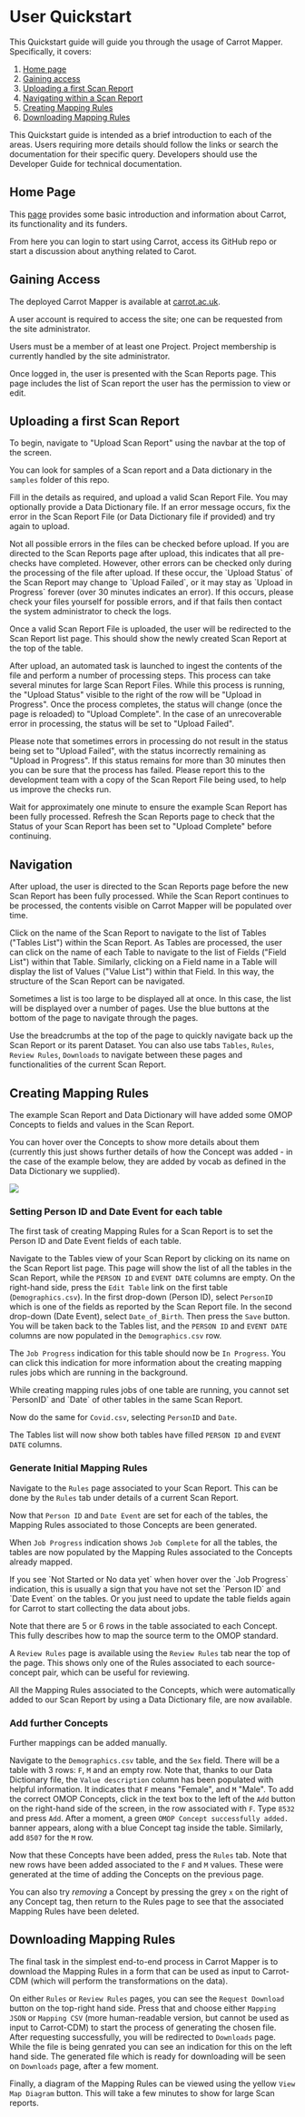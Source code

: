 
# User Quickstart

This Quickstart guide will guide you through the usage of Carrot Mapper. Specifically, it covers:

1. [Home page](#home-page)
2. [Gaining access](#gaining-access)
3. [Uploading a first Scan Report](#uploading-a-first-scan-report)
4. [Navigating within a Scan Report](#navigation)
5. [Creating Mapping Rules](#creating-mapping-rules)
6. [Downloading Mapping Rules](#downloading-mapping-rules)

This Quickstart guide is intended as a brief introduction to each of the areas.
Users requiring more details should follow the links or search the documentation for their specific query.
Developers should use the Developer Guide for technical documentation.

## Home Page

This [page](https://carrot.ac.uk) provides some basic introduction and information about Carrot, its functionality and its funders.

From here you can login to start using Carrot, access its GitHub repo or start a discussion about anything related to Carot.

## Gaining Access

The deployed Carrot Mapper is available at [carrot.ac.uk](https://carrot.ac.uk).

A user account is required to access the site; one can be requested from the site administrator.

Users must be a member of at least one Project.
Project membership is currently handled by the site administrator.

Once logged in, the user is presented with the Scan Reports page. This page includes the list of Scan report the user has the permission to view or edit.

## Uploading a first Scan Report

To begin, navigate to "Upload Scan Report" using the navbar at the top of the screen.

You can look for samples of a Scan report and a Data dictionary in the `samples` folder of this repo.

Fill in the details as required, and upload a valid Scan Report File.
You may optionally provide a Data Dictionary file.
If an error message occurs, fix the error in the Scan Report File (or Data Dictionary file if provided) and try again to upload.

<Callout type="info">
  Not all possible errors in the files can be checked before upload. If you are
  directed to the Scan Reports page after upload, this indicates that all
  pre-checks have completed. However, other errors can be checked only during
  the processing of the file after upload. If these occur, the `Upload Status`
  of the Scan Report may change to `Upload Failed`, or it may stay as `Upload in
  Progress` forever (over 30 minutes indicates an error). If this occurs, please
  check your files yourself for possible errors, and if that fails then contact
  the system administrator to check the logs.
</Callout>

Once a valid Scan Report File is uploaded, the user will be redirected to the Scan Report list page.
This should show the newly created Scan Report at the top of the table.

After upload, an automated task is launched to ingest the contents of the file and perform a number of processing steps.
This process can take several minutes for large Scan Report Files.
While this process is running, the "Upload Status" visible to the right of the row will be "Upload in Progress".
Once the process completes, the status will change (once the page is reloaded) to "Upload Complete".
In the case of an unrecoverable error in processing, the status will be set to "Upload Failed".

<Callout type="info">
  Please note that sometimes errors in processing do not result in the status
  being set to "Upload Failed", with the status incorrectly remaining as "Upload
  in Progress". If this status remains for more than 30 minutes then you can be
  sure that the process has failed. Please report this to the development team
  with a copy of the Scan Report File being used, to help us improve the checks
  run.
</Callout>

Wait for approximately one minute to ensure the example Scan Report has been fully processed.
Refresh the Scan Reports page to check that the Status of your Scan Report has been set to "Upload Complete" before continuing.

## Navigation

After upload, the user is directed to the Scan Reports page before the new Scan Report has been fully processed.
While the Scan Report continues to be processed, the contents visible on Carrot Mapper will be populated over time.

Click on the name of the Scan Report to navigate to the list of Tables ("Tables List") within the Scan Report.
As Tables are processed, the user can click on the name of each Table to navigate to the list of Fields ("Field List") within that Table.
Similarly, clicking on a Field name in a Table will display the list of Values ("Value List") within that Field.
In this way, the structure of the Scan Report can be navigated.

Sometimes a list is too large to be displayed all at once. In this case, the list will be displayed over a number of pages. Use the blue buttons at the bottom of the page to navigate through the pages.

Use the breadcrumbs at the top of the page to quickly navigate back up the Scan Report or its parent Dataset. You can also use tabs `Tables`, `Rules`, `Review Rules`, `Downloads` to navigate between these pages and functionalities of the current Scan Report.

## Creating Mapping Rules

The example Scan Report and Data Dictionary will have added some OMOP Concepts to fields and values in the Scan Report.

You can hover over the Concepts to show more details about them (currently this just shows further details of how the Concept was added - in the case of the example below, they are added by vocab as defined in the Data Dictionary we supplied).

![](/docs/example_1.png)

### Setting Person ID and Date Event for each table

The first task of creating Mapping Rules for a Scan Report is to set the Person ID and Date Event fields of each table.

Navigate to the Tables view of your Scan Report by clicking on its name on the Scan Report list page.
This page will show the list of all the tables in the Scan Report, while the `PERSON ID` and `EVENT DATE` columns are empty.
On the right-hand side, press the `Edit Table` link on the first table (`Demographics.csv`).
In the first drop-down (Person ID), select `PersonID` which is one of the fields as reported by the Scan Report file.
In the second drop-down (Date Event), select `Date_of_Birth`.
Then press the `Save` button.
You will be taken back to the Tables list, and the `PERSON ID` and `EVENT DATE` columns are now populated in the `Demographics.csv` row.

The `Job Progress` indication for this table should now be `In Progress`. You can click this indication for more information about the creating mapping rules jobs which are running in the background.

<Callout type="info">
  While creating mapping rules jobs of one table are running, you cannot set
  `PersonID` and `Date` of other tables in the same Scan Report.
</Callout>

Now do the same for `Covid.csv`, selecting `PersonID` and `Date`.

The Tables list will now show both tables have filled `PERSON ID` and `EVENT DATE` columns.

### Generate Initial Mapping Rules

Navigate to the `Rules` page associated to your Scan Report.
This can be done by the `Rules` tab under details of a current Scan Report.

Now that `Person ID` and `Date Event` are set for each of the tables, the Mapping Rules associated to those Concepts are been generated.

When `Job Progress` indication shows `Job Complete` for all the tables, the tables are now populated by the Mapping Rules associated to the Concepts already mapped.

<Callout type="info">
  If you see `Not Started or No data yet` when hover over the `Job Progress`
  indication, this is usually a sign that you have not set the `Person ID` and
  `Date Event` on the tables. Or you just need to update the table fields again
  for Carrot to start collecting the data about jobs.
</Callout>

Note that there are 5 or 6 rows in the table associated to each Concept.
This fully describes how to map the source term to the OMOP standard.

A `Review Rules` page is available using the `Review Rules` tab near the top of the page.
This shows only one of the Rules associated to each source-concept pair, which can be useful for reviewing.

All the Mapping Rules associated to the Concepts, which were automatically added to our Scan Report by using a Data Dictionary file, are now available.

### Add further Concepts

Further mappings can be added manually.

Navigate to the `Demographics.csv` table, and the `Sex` field.
There will be a table with 3 rows: `F`, `M` and an empty row.
Note that, thanks to our Data Dictionary file, the `Value description` column has been populated with helpful information.
It indicates that `F` means "Female", and `M` "Male".
To add the correct OMOP Concepts, click in the text box to the left of the `Add` button on the right-hand side of the screen, in the row associated with `F`.
Type `8532` and press `Add`. After a moment, a green `OMOP Concept successfully added.` banner appears, along with a blue Concept tag inside the table.
Similarly, add `8507` for the `M` row.

Now that these Concepts have been added, press the `Rules` tab.
Note that new rows have been added associated to the `F` and `M` values. These were generated at the time of adding the Concepts on the previous page.

You can also try _removing_ a Concept by pressing the grey `x` on the right of any Concept tag, then return to the Rules page to see that the associated Mapping Rules have been deleted.

## Downloading Mapping Rules

The final task in the simplest end-to-end process in Carrot Mapper is to download the Mapping Rules in a form that can be used as input to Carrot-CDM (which will perform the transformations on the data).

On either `Rules` or `Review Rules` pages, you can see the `Request Download` button on the top-right hand side. Press that and choose either `Mapping JSON` or `Mapping CSV` (more human-readable version, but cannot be used as input to Carrot-CDM) to start the process of generating the chosen file. After requesting successfully, you will be redirected to `Downloads` page. While the file is being genrated you can see an indication for this on the left hand side. The generated file which is ready for downloading will be seen on `Downloads` page, after a few moment.

Finally, a diagram of the Mapping Rules can be viewed using the yellow `View Map Diagram` button. This will take a few minutes to show for large Scan reports.
